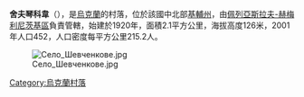 {{coord|50|3|2|N|31|45|24|E|scale:30000|display=title}}

'''舍夫琴科韋'''（{{lang-uk|Шевченкове}}），是[[烏克蘭|烏克蘭]]的村落，位於該國中北部[[基輔州|基輔州]]，由[[佩列亞斯拉夫-赫梅利尼茨基區|佩列亞斯拉夫-赫梅利尼茨基區]]負責管轄，始建於1920年，面積2.1平方公里，海拔高度126米，2001年人口452，人口密度每平方公里215.2人。

[[Image:Село_Шевченкове.jpg|right]]

{{Ukraine-geo-stub}}
[[Category:烏克蘭村落|Category:烏克蘭村落]]
